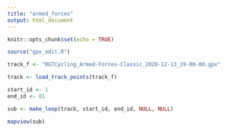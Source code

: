 ```yaml
---
title: "armed_forces"
output: html_document
---
```


```r
knitr::opts_chunk$set(echo = TRUE)
```

```r
source("gpx_edit.R")

track_f <- "RGTCycling_Armed-Forces-Classic_2020-12-13_19-00-00.gpx"

track <- load_track_points(track_f)

start_id <- 1
end_id <- 81

sub <- make_loop(track, start_id, end_id, NULL, NULL)

mapview(sub)
```